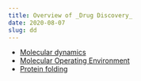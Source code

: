 ```yaml
---
title: Overview of _Drug Discovery_
date: 2020-08-07
slug: dd
---
```


* [Molecular dynamics](./molecular-dynamics)
* [Molecular Operating Environment](./moe)
* [Protein folding](./folding)
